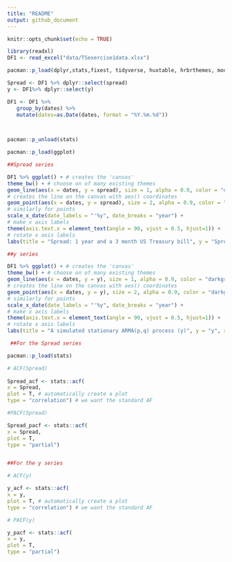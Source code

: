 ```yaml
---
title: "README"
output: github_document
---
```


```r
knitr::opts_chunk$set(echo = TRUE)
```


```r
library(readxl)
DF1 <- read_excel("data/TSexercise1data.xlsx")

```




```r

pacman::p_load(dplyr,stats,fixest, tidyverse, huxtable, hrbrthemes, modelsummary, glue)

```




```r

Spread <- DF1 %>% dplyr::select(spread)
y <- DF1%>% dplyr::select(y)

DF1 <- DF1 %>%
   group_by(dates) %>%
   mutate(dates=as.Date(dates, format = "%Y.%m.%d"))

 
```


```r



pacman::p_unload(stats)

pacman::p_load(ggplot)

##Spread series

DF1 %>% ggplot() + # creates the 'canvas'
theme_bw() + # choose on of many existing themes
geom_line(aes(x = dates, y = spread), size = 1, alpha = 0.9, color = "darkgreen") +
# creates the line on the canvas with aes() coordinates
geom_point(aes(x = dates, y = spread), size = 2, alpha = 0.9, color = "darkgreen") +
# similarly for points
scale_x_date(date_labels = "'%y", date_breaks = "year") +
# make x axis labels
theme(axis.text.x = element_text(angle = 90, vjust = 0.5, hjust=1)) +
# rotate x axis labels
labs(title = "Spread: 1 year and a 3 month US Treasury bill", y = "Spread", x = "Date")

##y series

DF1 %>% ggplot() + # creates the 'canvas'
theme_bw() + # choose on of many existing themes
geom_line(aes(x = dates, y = y), size = 1, alpha = 0.9, color = "darkgreen") +
# creates the line on the canvas with aes() coordinates
geom_point(aes(x = dates, y = y), size = 2, alpha = 0.9, color = "darkgreen") +
# similarly for points
scale_x_date(date_labels = "'%y", date_breaks = "year") +
# make x axis labels
theme(axis.text.x = element_text(angle = 90, vjust = 0.5, hjust=1)) +
# rotate x axis labels
labs(title = "A simulated stationary ARMA(p,q) process (y)", y = "y", x = "Date")


```



```r

 ##For the Spread series

pacman::p_load(stats)

# ACF(Spread)
 
Spread_acf <- stats::acf(
x = Spread,
plot = T, # automatically create a plot
type = "correlation") # we want the standard AF

#PACF(Spread)

Spread_pacf <- stats::acf(
x = Spread,
plot = T, 
type = "partial") 


##For the y series

# ACF(y)

y_acf <- stats::acf(
x = y,
plot = T, # automatically create a plot
type = "correlation") # we want the standard AF

# PACF(y)

y_pacf <- stats::acf(
x = y,
plot = T, 
type = "partial")

```


